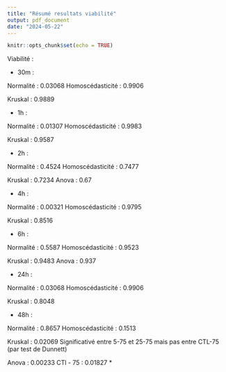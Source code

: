 ```yaml
---
title: "Résumé resultats viabilité"
output: pdf_document
date: "2024-05-22"
---
```


```r
knitr::opts_chunk$set(echo = TRUE)
```

Viabilité :

- 30m : 

Normalité : 0.03068
Homoscédasticité : 0.9906

Kruskal : 0.9889

- 1h :

Normalité : 0.01307
Homoscédasticité : 0.9983

Kruskal : 0.9587

- 2h : 

Normalité : 0.4524
Homoscédasticité : 0.7477

Kruskal : 0.7234
Anova : 0.67

- 4h : 

Normalité : 0.00321
Homoscédasticité : 0.9795

Kruskal : 0.8516

- 6h : 

Normalité : 0.5587
Homoscédasticité : 0.9523

Kruskal : 0.9483
Anova : 0.937

- 24h :

Normalité : 0.03068
Homoscédasticité : 0.9906

Kruskal : 0.8048

- 48h : 

Normalité : 0.8657
Homoscédasticité : 0.1513

Kruskal : 0.02069
Significativé entre 5-75 et 25-75 mais pas entre CTL-75 (par test de Dunnett)

Anova : 0.00233
CTl - 75 : 0.01827 *


